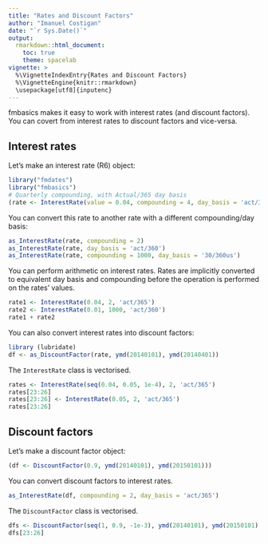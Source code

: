 ```yaml
---
title: "Rates and Discount Factors"
author: "Imanuel Costigan"
date: "`r Sys.Date()`"
output: 
  rmarkdown::html_document:
    toc: true
    theme: spacelab
vignette: >
  %\VignetteIndexEntry{Rates and Discount Factors}
  %\VignetteEngine{knitr::rmarkdown}
  \usepackage[utf8]{inputenc}
---
```


fmbasics makes it easy to work with interest rates (and discount factors). You can covert from interest rates to discount factors and vice-versa.

## Interest rates

Let's make an interest rate (R6) object:

```r
library("fmdates")
library("fmbasics")
# Quarterly compounding, with Actual/365 day basis
(rate <- InterestRate(value = 0.04, compounding = 4, day_basis = 'act/365'))
```

You can convert this rate to another rate with a different compounding/day basis:

```r
as_InterestRate(rate, compounding = 2)
as_InterestRate(rate, day_basis = 'act/360')
as_InterestRate(rate, compounding = 1000, day_basis = '30/360us')
```

You can perform arithmetic on interest rates. Rates are implicitly converted to equivalent day basis and compounding before the operation is performed on the rates' values.

```r
rate1 <- InterestRate(0.04, 2, 'act/365')
rate2 <- InterestRate(0.01, 1000, 'act/360')
rate1 + rate2
```

You can also convert interest rates into discount factors:

```r
library (lubridate)
df <- as_DiscountFactor(rate, ymd(20140101), ymd(20140401))
```

The `InterestRate` class is vectorised.

```r
rates <- InterestRate(seq(0.04, 0.05, 1e-4), 2, 'act/365')
rates[23:26]
rates[23:26] <- InterestRate(0.05, 2, 'act/365')
rates[23:26]
```


## Discount factors

Let's make a discount factor object:

```r
(df <- DiscountFactor(0.9, ymd(20140101), ymd(20150101)))
```

You can convert discount factors to interest rates.

```r
as_InterestRate(df, compounding = 2, day_basis = 'act/365')
```

The `DiscountFactor` class is vectorised.

```r
dfs <- DiscountFactor(seq(1, 0.9, -1e-3), ymd(20140101), ymd(20150101) + days(0:100))
dfs[23:26]
```

